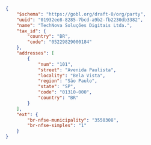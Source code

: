 ```json Brazil supplier example for sandbox
{
    "$schema": "https://gobl.org/draft-0/org/party",
    "uuid": "01932ee8-8285-7bcd-a9b2-fb2230db3382",
    "name": "TechNova Soluções Digitais Ltda.",
    "tax_id": {
        "country": "BR",
        "code": "05229829000184"
    },
    "addresses": [
        {
            "num": "101",
            "street": "Avenida Paulista",
            "locality": "Bela Vista",
            "region": "São Paulo",
            "state": "SP",
            "code": "01310-000",
            "country": "BR"
        }
    ],
    "ext": {
        "br-nfse-municipality": "3550308",
        "br-nfse-simples": "1"
    }
}
```